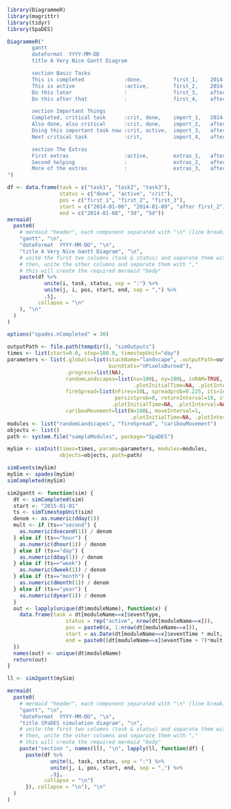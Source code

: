 ```r
library(DiagrammeR)
library(magrittr)
library(tidyr)
library(SpaDES)
```

```r
DiagrammeR("
        gantt
        dateFormat  YYYY-MM-DD
        title A Very Nice Gantt Diagram

        section Basic Tasks
        This is completed             :done,          first_1,    2014-01-06, 2014-01-08
        This is active                :active,        first_2,    2014-01-09, 3d
        Do this later                 :               first_3,    after first_2, 5d
        Do this after that            :               first_4,    after first_3, 5d

        section Important Things
        Completed, critical task      :crit, done,    import_1,   2014-01-06,24h
        Also done, also critical      :crit, done,    import_2,   after import_1, 2d
        Doing this important task now :crit, active,  import_3,   after import_2, 3d
        Next critical task            :crit,          import_4,   after import_3, 5d

        section The Extras
        First extras                  :active,        extras_1,   after import_4,  3d
        Second helping                :               extras_2,   after extras_1, 20h
        More of the extras            :               extras_3,   after extras_1, 48h
")
```

```r
df <- data.frame(task = c("task1", "task2", "task3"),
                 status = c("done", "active", "crit"),
                 pos = c("first_1", "first_2", "first_3"),
                 start = c("2014-01-06", "2014-01-09", "after first_2"),
                 end = c("2014-01-08", "3d", "5d"))
mermaid(
  paste0(
    # mermaid "header", each component separated with "\n" (line break)
    "gantt", "\n",
    "dateFormat  YYYY-MM-DD", "\n",
    "title A Very Nice Gantt Diagram", "\n",
    # unite the first two columns (task & status) and separate them with ":"
    # then, unite the other columns and separate them with ","
    # this will create the required mermaid "body"
    paste(df %>%
            unite(i, task, status, sep = ":") %>%
            unite(j, i, pos, start, end, sep = ",") %>%
            .$j,
          collapse = "\n"
    ), "\n"
  )
)
```

```r
options("spades.nCompleted" = 30)

outputPath <- file.path(tempdir(), "simOutputs")
times <- list(start=0.0, stop=100.0, timestepUnit="day")
parameters <- list(.globals=list(stackName="landscape", .outputPath=outputPath,
                                 burnStats="nPixelsBurned"),
                   .progress=list(NA),
                   randomLandscapes=list(nx=100L, ny=100L, inRAM=TRUE,
                                         .plotInitialTime=NA, .plotInterval=NA),
                   fireSpread=list(nFires=10L, spreadprob=0.225, its=1e6,
                                   persistprob=0, returnInterval=10, startTime=0,
                                  .plotInitialTime=NA, .plotInterval=NA),
                   caribouMovement=list(N=100L, moveInterval=1,
                                        .plotInitialTime=NA, .plotInterval=NA))
modules <- list("randomLandscapes", "fireSpread", "caribouMovement")
objects <- list()
path <- system.file("sampleModules", package="SpaDES")

mySim <- simInit(times=times, params=parameters, modules=modules,
                 objects=objects, path=path)

simEvents(mySim)
mySim <- spades(mySim)
simCompleted(mySim)
```

```r
sim2gantt <- function(sim) {
  dt <- simCompleted(sim)
  start <- "2015-01-01"
  ts <- simTimestepUnit(sim)
  denom <- as.numeric(dday(1))
  mult <- if (ts=="second") {
    as.numeric(dsecond(1)) / denom
  } else if (ts=="hour") {
    as.numeric(dhour(1)) / denom
  } else if (ts=="day") {
    as.numeric(dday(1)) / denom
  } else if (ts=="week") {
    as.numeric(dweek(1)) / denom
  } else if (ts=="month") {
    as.numeric(dmonth(1)) / denom
  } else if (ts=="year") {
    as.numeric(dyear(1)) / denom
  }
  out <- lapply(unique(dt$moduleName), function(x) {
    data.frame(task = dt[moduleName==x]$eventType,
                   status = rep("active", nrow(dt[moduleName==x])),
                   pos = paste0(x, 1:nrow(dt[moduleName==x])),
                   start = as.Date(dt[moduleName==x]$eventTime * mult, origin=start),
                   end = paste0((dt[moduleName==x]$eventTime + 7)*mult, strtrim(ts, 1)))
  })
  names(out) <- unique(dt$moduleName)
  return(out)
}

ll <- sim2gantt(mySim)

mermaid(
  paste0(
    # mermaid "header", each component separated with "\n" (line break)
    "gantt", "\n",
    "dateFormat  YYYY-MM-DD", "\n",
    "title SPaDES simulation diagram", "\n",
    # unite the first two columns (task & status) and separate them with ":"
    # then, unite the other columns and separate them with ","
    # this will create the required mermaid "body"
    paste("section ", names(ll), "\n", lapply(ll, function(df) {
      paste(df %>%
              unite(i, task, status, sep = ":") %>%
              unite(j, i, pos, start, end, sep = ",") %>%
              .$j,
            collapse = "\n")
      }), collapse = "\n"), "\n"
  )
)
```
